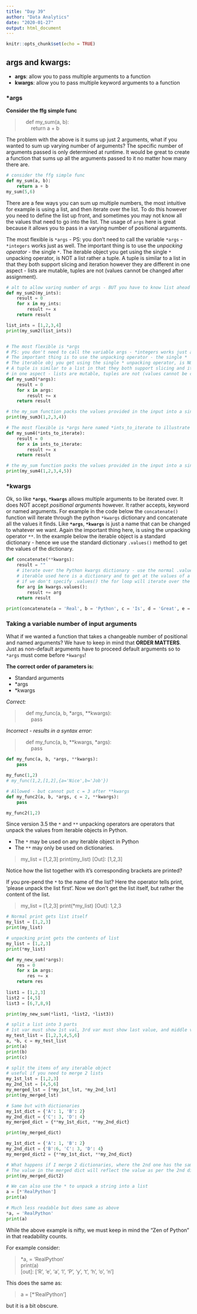 ```yaml
---
title: "Day 39"
author: "Data Analytics"
date: "2020-01-27"
output: html_document
---
```


```r
knitr::opts_chunk$set(echo = TRUE)
```

## args and kwargs:
- **args**: allow you to pass multiple arguments to a function
- **kwargs**: allow you to pass multiple keyword arguments to a function

### *args

**Consider the ffg simple func**<br>

> &emsp;def my_sum(a, b):<br>
> &emsp;&emsp;return a + b<br>

The problem with the above is it sums up just 2 arguments, what if you wanted to sum up varying number of arguments? The specific number of arguments passed is only determined at runtime. It would be great to create a function that sums up all the arguments passed to it no matter how many there are.

```python
# consider the ffg simple func
def my_sum(a, b):
    return a + b
my_sum(5,6)

```

There are a few ways you can sum up multiple numbers, the most intuitive for example is using a list, and then iterate over the list. To do this however you need to define the list up front, and sometimes you may not know all the values that need to go into the list. The usage of `args` here is great because it allows you to pass in a varying number of positional arguments.  

The most flexible is `*args` - PS: you don't need to call the variable `*args` - `*integers` works just as well. The important thing is to use the *unpacking operator* - the single `*`. The iterable object you get using the single `*` unpacking operator, is NOT a list rather a tuple. A tuple is similar to a list in that they both support slicing and iteration however they are different in one aspect - lists are mutable, tuples are not (values cannot be changed after assignment).


```python
# alt to allow varing number of args - BUT you have to know list ahead of time
def my_sum2(my_ints):
    result = 0
    for x in my_ints:
        result += x
    return result

list_ints = [1,2,3,4]
print(my_sum2(list_ints))


# The most flexible is *args
# PS: you don't need to call the variable args - *integers works just as well
# The important thing is to use the unpacking operator - the single *
# The iterable obj you get using the single * unpacking operator, is NOT a list rather a tuple
# A tuple is similar to a list in that they both support slicing and iteration however they are different
# in one aspect - lists are mutable, tuples are not (values cannot be changed after assignment)
def my_sum3(*args):
    result = 0
    for x in args:
        result += x
    return result

# the my_sum function packs the values provided in the input into a single iterable object named args
print(my_sum3(1,2,3,4))

# The most flexible is *args here named *ints_to_iterate to illustrate point above
def my_sum4(*ints_to_iterate):
    result = 0
    for x in ints_to_iterate:
        result += x
    return result

# the my_sum function packs the values provided in the input into a single iterable object named ints_to_iterate
print(my_sum4(1,2,3,4,5))
```

### *kwargs

Ok, so like **`*args`**, **`*kwargs`** allows multiple arguments to be iterated over. It does NOT accept *positional arguments* however. It rather accepts, keyword or named arguments. For example in the code below the `concatenate()` function will iterate through the python `*kwargs` dictionary and concatenate all the values it finds. Like **`*args`**, **`*kwargs`** is just a name that can be changed to whatever we want. Again the important thing here, is using the unpacking operator `**`. In the example below the iterable object is a standard dictionary - hence we use the standard dictionary `.values()` method to get the values of the dictionary.

```python
def concatenate(**kwargs):
    result = ""
    # iterate over the Python kwargs dictionary - use the normal .values() since
    # iterable used here is a dictionary and to get at the values of a standard dict we use .values()
    # if we don't specify .values() the for loop will iterate over the keys
    for arg in kwargs.values():
        result += arg
    return result
    
print(concatenate(a = 'Real', b = 'Python', c = 'Is', d = 'Great', e = '!'))    
```

### Taking a variable number of input arguments
What if we wanted a function that takes a changeable number of positional and named arguments? We have to keep in mind that **ORDER MATTERS**. Just as non-default arguments have to proceed default arguments so to `*args` must come before `*kwargs`!

**The correct order of parameters is:**

- Standard arguments
- *args
- *kwargs

*Correct:*

> &emsp;def my_func(a, b, *args, **kwargs): <br>
> &emsp;&emsp;pass

*Incorrect - results in a syntax error:*

> &emsp;def my_func(a, b, **kwargs, *args): <br>
> &emsp;&emsp;pass

```python
def my_func(a, b, *args, **kwargs):
    pass

my_func(1,2)
# my_func(1,2,[1,2],{a='Nice',b='Job'})

# Allowed - but cannot put c = 3 after **kwargs
def my_func2(a, b, *args, c = 2, **kwargs):
    pass

my_func2(1,2)
```

Since version 3.5 the `*` and `**` unpacking operators are operators that unpack the values from iterable objects in Python.

- The `*` may be used on any iterable object in Python
- The `**` may only be used on dictionaries.

> my_list = [1,2,3]
> print(my_list)
> [Out]: [1,2,3]

Notice how the list together with it's corresponding brackets are printed?

If you pre-pend the `*` to the name of the list? Here the operator tells print, 'please unpack the list first'. Now we don't get the list itself, but rather the content of the list.

> my_list = [1,2,3]
> print(*my_list)
> [Out]: 1,2,3

```python
# Normal print gets list itself
my_list = [1,2,3]
print(my_list)

# unpacking print gets the contents of list
my_list = [1,2,3]
print(*my_list)

def my_new_sum(*args):
    res = 0
    for x in args:
        res += x
    return res
    
list1 = [1,2,3]
list2 = [4,5]
list3 = [6,7,8,9]

print(my_new_sum(*list1, *list2, *list3))

# split a list into 3 parts
# 1st var must show 1st val, 3rd var must show last value, and middle var the values between
my_test_list = [1,2,3,4,5,6]
a, *b, c = my_test_list
print(a)
print(b)
print(c)

# split the items of any iterable object
# useful if you need to merge 2 lists
my_1st_lst = [1,2,3]
my_2nd_lst = [4,5,6]
my_merged_lst = [*my_1st_lst, *my_2nd_lst]
print(my_merged_lst)

# Same but with dictionaries
my_1st_dict = {'A': 1, 'B': 2}
my_2nd_dict = {'C': 3, 'D': 4}
my_merged_dict = {**my_1st_dict, **my_2nd_dict}

print(my_merged_dict)

my_1st_dict = {'A': 1, 'B': 2}
my_2nd_dict = {'B':6, 'C': 3, 'D': 4}
my_merged_dict2 = {**my_1st_dict, **my_2nd_dict}

# What happens if I merge 2 dictionaries, where the 2nd one has the same key as the first
# The value in the merged dict will reflect the value as per the 2nd dictionary
print(my_merged_dict2)

# We can also use the * to unpack a string into a list
a = [*'RealPython']
print(a)

# Much less readable but does same as above
*a, = 'RealPython'
print(a)
```

While the above example is nifty, we must keep in mind the "Zen of Python" in that readability counts.

For example consider:

> *a, = 'RealPython'<br>
> print(a)<br>
> [out]: ['R', 'e', 'a', 'l', 'P', 'y', 't', 'h', 'o', 'n']<br>

This does the same as:

> a = [*'RealPython'] 
 
but it is a bit obscure.

